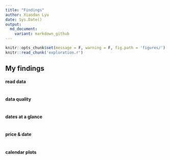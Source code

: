 ```yaml
---
title: "Findings"
author: Xiaodan Lyu
date: Sys.Date()
output:
  md_document:
    variant: markdown_github
---
```


```r
knitr::opts_chunk$set(message = F, warning = F, fig.path = 'figures/')
knitr::read_chunk('exploration.r')
```

## My findings 

#### read data
```r
```

#### data quality
```r
```

#### dates at a glance
```r
```

#### price & date
```r
```

#### calendar plots
```r
```